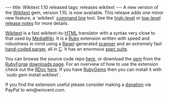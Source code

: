 ---
title: Wikitext 1.10 released
tags: releases wikitext
---
A new version of the [[Wikitext]] gem, version 1.10, is now available. This release adds one minor new feature, a `wikitext` [[command line]] tool. See the [http://wikitext.rubyforge.org/files/doc/RELEASE-NOTES.html high-level] or [http://rubyforge.org/frs/shownotes.php?release_id=41033 low-level release notes] for more details.

[[Wikitext]] is a fast wikitext-to-[[HTML]] translator with a syntax very close to that used by [[MediaWiki]]. It is a [[Ruby]] extension written with speed and robustness in mind using a [[Ragel]]-generated [http://git.wincent.com/wikitext.git/blob/HEAD:/ext/wikitext_ragel.rl scanner] and an extremely fast [http://git.wincent.com/wikitext.git/blob/HEAD:/ext/parser.c hand-coded parser], all in [[C]]. It has an enormous [http://git.wincent.com/wikitext.git/tree/HEAD:/spec spec suite].

You can browse the source code repo [http://git.wincent.com/wikitext.git here], or download the [[gem]] from the [[RubyForge]] [http://rubyforge.org/frs/?group_id=5483 downloads page]. For an overview of how to use the extension check out the [[RDoc]] [http://wikitext.rubyforge.org/ here]. If you have [[RubyGems]] then you can install it with `sudo gem install wikitext`.

If you find the extension useful please consider making a [https://www.paypal.com/cgi-bin/webscr?cmd=_xclick&business=win@wincent.com&item_name=Wikitext+donation&no_note=1&currency_code=EUR&lc=GB donation] via PayPal to win@wincent.com.
